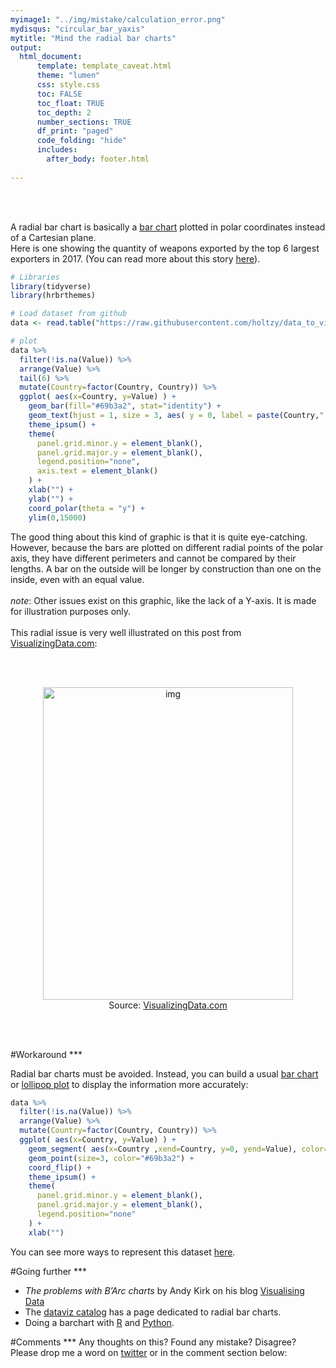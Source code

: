 ```yaml
---
myimage1: "../img/mistake/calculation_error.png"
mydisqus: "circular_bar_yaxis"
mytitle: "Mind the radial bar charts"
output:
  html_document:
      template: template_caveat.html
      theme: "lumen"
      css: style.css
      toc: FALSE
      toc_float: TRUE
      toc_depth: 2
      number_sections: TRUE
      df_print: "paged"
      code_folding: "hide"
      includes: 
        after_body: footer.html
 
---
```


<br><br>
<div class="mycontent">

A radial bar chart is basically a [bar chart](https://www.data-to-viz.com/graph/barplot) plotted in polar coordinates instead of a Cartesian plane.
<br>
Here is one showing the quantity of weapons exported by the top 6 largest exporters in 2017. (You can read more about this story [here](http://www.data-to-viz.com/story/OneNumOneCat.html)).

```r
# Libraries
library(tidyverse)
library(hrbrthemes)

# Load dataset from github
data <- read.table("https://raw.githubusercontent.com/holtzy/data_to_viz/master/Example_dataset/7_OneCatOneNum.csv", header=TRUE, sep=",")

# plot
data %>%
  filter(!is.na(Value)) %>%
  arrange(Value) %>%
  tail(6) %>%
  mutate(Country=factor(Country, Country)) %>%
  ggplot( aes(x=Country, y=Value) ) +
    geom_bar(fill="#69b3a2", stat="identity") +
    geom_text(hjust = 1, size = 3, aes( y = 0, label = paste(Country," "))) +
    theme_ipsum() +
    theme(
      panel.grid.minor.y = element_blank(),
      panel.grid.major.y = element_blank(),
      legend.position="none",
      axis.text = element_blank()
    ) +
    xlab("") +
    ylab("") +
    coord_polar(theta = "y") +
    ylim(0,15000) 
```

The good thing about this kind of graphic is that it is quite eye-catching. However, because the bars are plotted on different radial points of the polar axis, they have different perimeters and cannot be compared by their lengths. A bar on the outside will be longer by construction than one on the inside, even with an equal value.
<br><br>
*note*: Other issues exist on this graphic, like the lack of a Y-axis. It is made for illustration purposes only.
<br><br>
This radial issue is very well illustrated on this post from [VisualizingData.com](http://www.visualisingdata.com/2017/09/problems-barc-charts/):

<br><br>

<center>
<img src="IMG/radial_bar.png" alt="img" width="400" height="500">
</center>

<center>
Source: [VisualizingData.com](http://www.visualisingdata.com/2017/09/problems-barc-charts/)
</center>
<br><br>







#Workaround
***

Radial bar charts must be avoided. Instead, you can build a usual [bar chart](https://www.data-to-viz.com/graph/barplot) or [lollipop plot](https://www.data-to-viz.com/graph/lollipop) to display the information more accurately:

```r
data %>%
  filter(!is.na(Value)) %>%
  arrange(Value) %>%
  mutate(Country=factor(Country, Country)) %>%
  ggplot( aes(x=Country, y=Value) ) +
    geom_segment( aes(x=Country ,xend=Country, y=0, yend=Value), color="grey") +
    geom_point(size=3, color="#69b3a2") +
    coord_flip() +
    theme_ipsum() +
    theme(
      panel.grid.minor.y = element_blank(),
      panel.grid.major.y = element_blank(),
      legend.position="none"
    ) +
    xlab("")
```

You can see more ways to represent this dataset [here](http://www.data-to-viz.com/story/OneNumOneCat.html).


#Going further
***

- *The problems with B'Arc charts* by Andy Kirk on his blog [Visualising Data](http://www.visualisingdata.com/2017/09/problems-barc-charts/)
- The [dataviz catalog](https://datavizcatalogue.com/methods/radial_bar_chart.html) has a page dedicated to radial bar charts.
- Doing a barchart with [R](https://www.r-graph-gallery.com/barplot/) and [Python](https://python-graph-gallery.com/barplot/).

#Comments
***
Any thoughts on this? Found any mistake? Disagree? Please drop me a word on [twitter](https://twitter.com/R_Graph_Gallery) or in the comment section below:
<br>



</div>














